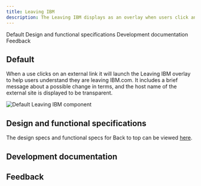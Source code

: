 ```yaml
---
title: Leaving IBM
description: The Leaving IBM displays as an overlay when users click an external link.
---
```



<ComponentDescription name="Leaving IBM" type="ui" />

<AnchorLinks>

<AnchorLink>Default</AnchorLink>
<AnchorLink>Design and functional specifications</AnchorLink>
<AnchorLink>Development documentation</AnchorLink>
<AnchorLink>Feedback</AnchorLink>

</AnchorLinks>

## Default

When a use clicks on an external link it will launch the Leaving IBM overlay to help users understand they are leaving IBM.com. It includes a brief message about a possible change in terms, and the host name of the external site is displayed to be transparent.

<Row>
<Column colMd={8} colLg={8}>

![Default Leaving IBM component](../../images/component/leaving-ibm/leaving-ibm-default.jpg)

</Column>
</Row>

## Design and functional specifications

The design specs and functional specs for Back to top can be viewed <a href="https://ibm.box.com/s/g79wdwdj0syjcfkdlgu5rpwe3zp9s37w" target="_blank" rel="noreferrer">here</a>.

## Development documentation

<ComponentStatus name="Leaving IBM" type="ui" />

## Feedback

<ComponentFeedback />
